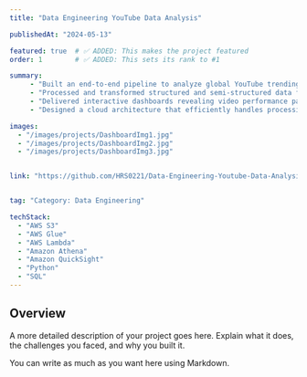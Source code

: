 ```yaml
---
title: "Data Engineering YouTube Data Analysis"

publishedAt: "2024-05-13"

featured: true  # ✅ ADDED: This makes the project featured
order: 1        # ✅ ADDED: This sets its rank to #1

summary:
     - "Built an end-to-end pipeline to analyze global YouTube trending video data across multiple regions."
     - "Processed and transformed structured and semi-structured data for actionable insights."
     - "Delivered interactive dashboards revealing video performance patterns and audience engagement trends."
     - "Designed a cloud architecture that efficiently handles processing while keeping costs minimal."

images:
  - "/images/projects/DashboardImg1.jpg"
  - "/images/projects/DashboardImg2.jpg"
  - "/images/projects/DashboardImg3.jpg"


link: "https://github.com/HRS0221/Data-Engineering-Youtube-Data-Analysis"


tag: "Category: Data Engineering"

techStack:
  - "AWS S3"
  - "AWS Glue"
  - "AWS Lambda"
  - "Amazon Athena"
  - "Amazon QuickSight"
  - "Python"
  - "SQL"
---
```


## Overview

A more detailed description of your project goes here. Explain what it does, the challenges you faced, and why you built it.

You can write as much as you want here using Markdown.
